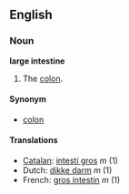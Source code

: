 ==English==
===Noun===
'''large intestine'''

# {{anatomy}} The [[colon]].

====Synonym====
*[[colon]]

====Translations====
*[[Catalan]]: [[intestí gros]] ''m'' (1)
*Dutch: [[dikke darm]] ''m'' (1)
*French: [[gros intestin]] ''m'' (1)